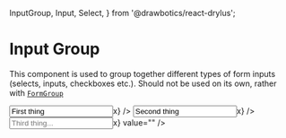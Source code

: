   InputGroup,
  Input,
  Select,
} from '@drawbotics/react-drylus';



# Input Group
This component is used to group together different types of form inputs (selects, inputs, checkboxes etc.). Should not be used on its own, rather with [`FormGroup`](/forms/form-group)

<Playground component={InputGroup}>
  <InputGroup>
    <Input value="First thing" onChange={x=>x} />
    <Input value="Second thing" onChange={x=>x} />
    <Input placeholder="Third thing..." onChange={x=>x} value="" />
  </InputGroup>
</Playground>
